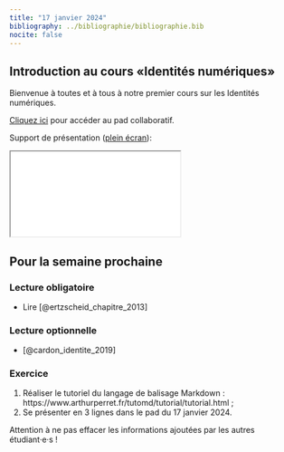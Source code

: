 ```yaml
---
title: "17 janvier 2024"
bibliography: ../bibliographie/bibliographie.bib
nocite: false
---
```


## Introduction au cours «Identités numériques»

Bienvenue à toutes et à tous à notre premier cours sur les Identités numériques.

::: {.callout-note}

[Cliquez ici](https://demo.hedgedoc.org/rqHJGB0iRDO3HYGFYKlKmg#) pour accéder au pad collaboratif.

:::

Support de présentation ([plein écran](/slides/seance1.html){target="_blank"}):

```{=html}

<iframe src="/slides/seance1.html"></iframe>
```

## Pour la semaine prochaine

### Lecture obligatoire

- Lire [@ertzscheid_chapitre_2013]

### Lecture optionnelle

- [@cardon_identite_2019]

### Exercice

1. Réaliser le tutoriel du langage de balisage Markdown : https://www.arthurperret.fr/tutomd/tutorial/tutorial.html ;
2. Se présenter en 3 lignes dans le pad du 17 janvier 2024.

::: {.callout-caution}

Attention à ne pas effacer les informations ajoutées par les autres étudiant·e·s !

:::